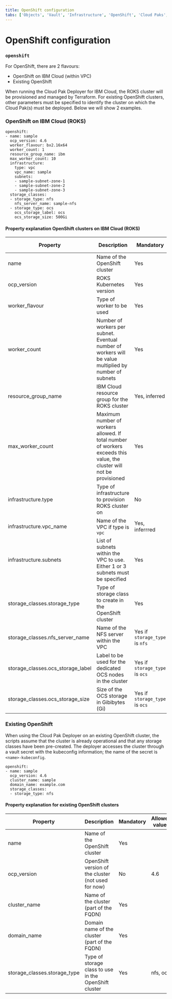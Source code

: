 ```yaml
---
title: OpenShift configuration
tabs: ['Objects', 'Vault', 'Infrastructure', 'OpenShift', 'Cloud Paks', 'Cartridges', 'Configuration', 'Other']
---
```


# OpenShift configuration

### `openshift`
For OpenShift, there are 2 flavours:
* OpenShift on IBM Cloud (within VPC)
* Existing OpenShift

When running the Cloud Pak Deployer for IBM Cloud, the ROKS cluster will be provisioned and managed by Terraform. For existing OpenShift clusters, other parameters must be specified to identify the cluster on which the Cloud Pak(s) must be deployed. Below we will show 2 examples.

### OpenShift on IBM Cloud (ROKS)
```
openshift:
- name: sample
  ocp_version: 4.6
  worker_flavour: bx2.16x64
  worker_count: 1
  resource_group_name: ibm
  max_worker_count: 10
  infrastructure:
    type: vpc
    vpc_name: sample
    subnets: 
    - sample-subnet-zone-1
    - sample-subnet-zone-2
    - sample-subnet-zone-3
  storage_classes:
  - storage_type: nfs
    nfs_server_name: sample-nfs
  - storage_type: ocs
    ocs_storage_label: ocs
    ocs_storage_size: 500Gi
```

#### Property explanation OpenShift clusters on IBM Cloud (ROKS)
| Property | Description                                                          | Mandatory | Allowed values |
| -------- | -------------------------------------------------------------------- | --------- | -------------- |
| name     | Name of the OpenShift cluster                                        | Yes       |  |
| ocp_version | ROKS Kubernetes version                                           | Yes       | 4.6 |
| worker_flavour | Type of worker to be used                                      | Yes       | [link]  |
| worker_count | Number of workers per subnet. Eventual number of workers will be value multiplied by number of subnets | Yes | Integer |
| resource_group_name | IBM Cloud resource group for the ROKS cluster             | Yes, inferred  |  |
| max_worker_count | Maximum number of workers allowed. If total number of workers exceeds this value, the cluster will not be provisioned | Yes | Integer |
| infrastructure.type | Type of infrastructure to provision ROKS cluster on | No | vpc (default), classic |
| infrastructure.vpc_name | Name of the VPC if type is `vpc` | Yes, inferrred | Existing VPC |
| infrastructure.subnets | List of subnets within the VPC to use. Either 1 or 3 subnets must be specified | Yes | Existing subnet |
| storage_classes.storage_type | Type of storage class to create in the OpenShift cluster | Yes | nfs or ocs |
| storage_classes.nfs_server_name | Name of the NFS server within the VPC | Yes if `storage_type` is `nfs` | Existing `nfs_server` |
| storage_classes.ocs_storage_label | Label to be used for the dedicated OCS nodes in the cluster | Yes if `storage_type` is `ocs` |  |
| storage_classes.ocs_storage_size | Size of the OCS storage in Gibibytes (Gi) | Yes if `storage_type` is `ocs` |  |


### Existing OpenShift
When using the Cloud Pak Deployer on an existing OpenShift cluster, the scripts assume that the cluster is already operational and that any storage classes have been pre-created. The deployer accesses the cluster through a vault secret with the kubeconfig information; the name of the secret is `<name>-kubeconfig`.
```
openshift:
- name: sample
  ocp_version: 4.6
  cluster_name: sample
  domain_name: example.com
  storage_classes:
  - storage_type: nfs
```

#### Property explanation for existing OpenShift clusters
| Property | Description                                                          | Mandatory | Allowed values |
| -------- | -------------------------------------------------------------------- | --------- | -------------- |
| name     | Name of the OpenShift cluster                                        | Yes       |  |
| ocp_version | OpenShift version of the cluster (not used for now)               | No        | 4.6 |
| cluster_name | Name of the cluster (part of the FQDN)                           | Yes | |
| domain_name | Domain name of the cluster (part of the FQDN)                     | Yes | |
| storage_classes.storage_type | Type of storage class to use in the OpenShift cluster | Yes | nfs, ocs |